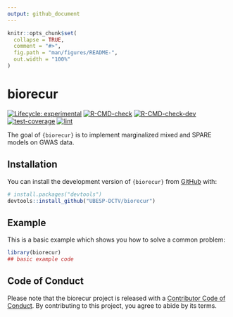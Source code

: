 ```yaml
---
output: github_document
---
```


<!-- README.md is generated from README.Rmd. Please edit that file -->

```r
knitr::opts_chunk$set(
  collapse = TRUE,
  comment = "#>",
  fig.path = "man/figures/README-",
  out.width = "100%"
)
```

# biorecur

<!-- badges: start -->
[![Lifecycle: experimental](https://img.shields.io/badge/lifecycle-experimental-orange.svg)](https://lifecycle.r-lib.org/articles/stages.html#experimental)
[![R-CMD-check](https://github.com/UBESP-DCTV/biorecur/actions/workflows/R-CMD-check.yaml/badge.svg)](https://github.com/UBESP-DCTV/biorecur/actions/workflows/R-CMD-check.yaml)
[![R-CMD-check-dev](https://github.com/UBESP-DCTV/biorecur/actions/workflows/R-CMD-check-dev.yaml/badge.svg)](https://github.com/UBESP-DCTV/biorecur/actions/workflows/R-CMD-check-dev.yaml)
[![test-coverage](https://github.com/UBESP-DCTV/biorecur/actions/workflows/test-coverage.yaml/badge.svg)](https://github.com/UBESP-DCTV/biorecur/actions/workflows/test-coverage.yaml)
[![lint](https://github.com/UBESP-DCTV/biorecur/actions/workflows/lint.yaml/badge.svg)](https://github.com/UBESP-DCTV/biorecur/actions/workflows/lint.yaml)
<!-- badges: end -->

The goal of `{biorecur}` is to implement marginalized mixed and SPARE models on GWAS data.

## Installation

You can install the development version of `{biorecur}` from [GitHub](https://github.com/) with:

``` r
# install.packages("devtools")
devtools::install_github("UBESP-DCTV/biorecur")
```

## Example

This is a basic example which shows you how to solve a common problem:

```r
library(biorecur)
## basic example code
```

## Code of Conduct

Please note that the biorecur project is released with a [Contributor Code of Conduct](https://contributor-covenant.org/version/2/1/CODE_OF_CONDUCT.html). By contributing to this project, you agree to abide by its terms.
